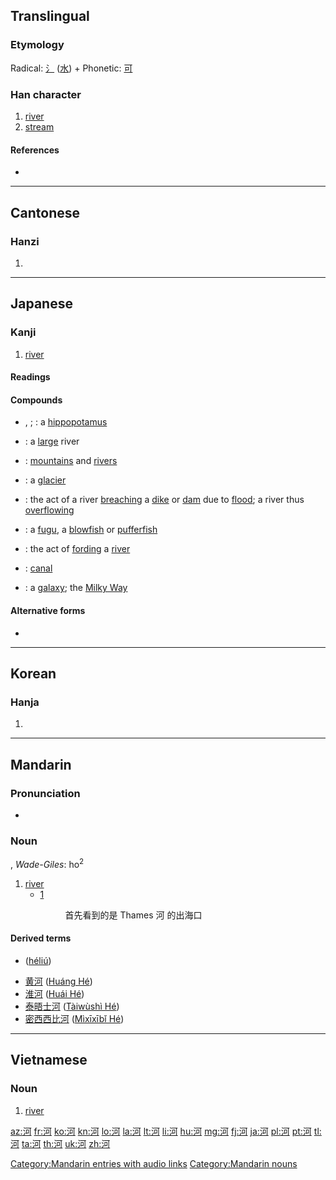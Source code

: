 ==Translingual==

===Etymology===
Radical: [[氵]] ([[水]]) + Phonetic: [[可]]

===Han character===
{{Han char|rn=85|rad=水|as=05|sn=8|four=3112<sub>0</sub>|canj=水一弓口 (EMNR)|ids=⿰[[氵]][[可]]}}

# [[river]]
# [[stream]]

====References====
* {{Han ref|kx=0613.090|dkj=17245|dj=1006.080|hdz=31582.030|uh=6CB3|ud=27827|bh=AA65|bd=43621}}

----

==Cantonese==

===Hanzi===
{{yue-hanzi|jyut=|y=[[ho4]]}}

# {{defn|lang=yue|sort=水05}}

----

==Japanese==

===Kanji===
{{ja-kanji|grade=5|rs=水05}}

# [[river]]

====Readings====
{{ja-readings
|on=[[か]] (ka)
|kun=[[かわ]] (kawa)}}

====Compounds====
{{der-top|Compounds}}
* {{l|ja|河馬}}, {{l|ja|カバ|tr=''[[kaba]]''}}; {{l|ja|河馬|tr=[[かわうま]], ''[[kawauma]]''}}: a [[hippopotamus]]
* {{l|ja|大河|tr=[[おおかわ]], ''[[ōkawa]]''; [[たいが]], ''[[taiga]]''}}: a [[large]] river
* {{l|ja|山河|tr=[[さんか]], ''[[sanka]]''; [[さんが]], ''[[sanga]]''}}: [[mountain]]s and [[river]]s
* {{l|ja|氷河|tr=[[ひょうが]], ''[[hyōga]]''}}: a [[glacier]]
* {{l|ja|決河|tr=[[けっか]], ''[[kekka]]''}}: the act of a river [[breach]]ing a [[dike]] or [[dam]] due to [[flood]]; a river thus [[overflow]]ing
{{der-mid}}
* {{l|ja|河豚|tr=[[ふぐ]], ''[[fugu]]''}}: a [[fugu]], a [[blowfish]] or [[pufferfish]]
* {{l|ja|渡河|tr=[[とか]], ''[[toka]]''}}: the act of [[ford]]ing a [[river]]
* {{l|ja|運河|tr=[[うんが]], ''[[unga]]''}}: [[canal]]
* {{l|ja|銀河|tr=[[ぎんが]], ''[[ginga]]''}}: a [[galaxy]]; the [[Milky Way]]
{{bottom}}

====Alternative forms====
* {{l|ja|川}}

----

==Korean==

===Hanja===
{{ko-hanja|hangeul=하|eumhun=|rv=ha|mr=ha|y=ha}}

# {{defn|lang=ko|sort=水05}}

----

==Mandarin==

===Pronunciation===
* {{audio|zh-hé.ogg|audio}}

===Noun===
{{cmn-noun|ts|pin=hé|pint=he2}}, ''Wade-Giles'': ho<sup>2</sup>

# [[river]]
#* [http://books.google.co.uk/books?id=gPkTKbU8_jgC&pg=PA21&dq=%22Thames%E6%B2%B3%22&hl=en&ei=l5GJTuvTOsme-wae9Igg&sa=X&oi=book_result&ct=result&resnum=1&ved=0CC0Q6AEwAA#v=onepage&q=%22Thames%E6%B2%B3%22&f=false]
#*: 首先看到的是 Thames 河 的出海口

====Derived terms====
* {{l|cmn|河流}} ([[héliú]])
* [[黄河]] ([[Huáng Hé]])
* [[淮河]] ([[Huái Hé]])
* [[泰晤士河]] ([[Tàiwùshì Hé]])
* [[密西西比河]] ([[Mìxīxībǐ Hé]])

[[Category:Mandarin entries with audio links]]
[[Category:Mandarin nouns]]

----

==Vietnamese==

===Noun===
{{vi-hantu|[[hà]], [[nghiệp]], [[xương]]|rs=水05|pos=noun}}

# [[river]]

[[az:河]]
[[fr:河]]
[[ko:河]]
[[kn:河]]
[[lo:河]]
[[la:河]]
[[lt:河]]
[[li:河]]
[[hu:河]]
[[mg:河]]
[[fj:河]]
[[ja:河]]
[[pl:河]]
[[pt:河]]
[[tl:河]]
[[ta:河]]
[[th:河]]
[[uk:河]]
[[zh:河]]